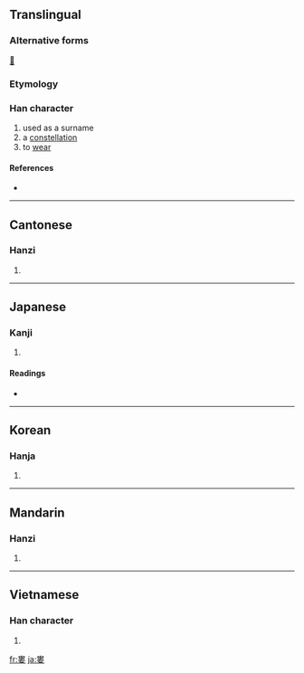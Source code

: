 {{also|娄}}
==Translingual==

===Alternative forms===
[[𡞔]]

===Etymology===
{{Han compound|母|中|女|t1=mother|t3=daughter|ls=ic}}

===Han character===
{{Han char|rn=38|rad=女|as=08|sn=11|four=5040<sub>4</sub>|canj=中中女 (LLV)}}

# used as a surname
# a [[constellation]]
# to [[wear]]

====References====
* {{Han ref|kx=0263.480|dkj=06383|dj=0530.330|hdz=21058.030|uh=5A41|ud=23105|bh=B0FA|bd=45306}}

----

==Cantonese==

===Hanzi===
{{yue-hanzi|jyut=|y=lau4|sim=娄}}

# {{defn|Cantonese|sort=女08}}

----

==Japanese==

===Kanji===
{{ja-kanji|grade=|rs=女08}}

# {{defn|Japanese}}

====Readings====
* {{ja-readings|on=[[ろう]] (rō), [[る]] (ru), [[るい]] (rui)|kun=[[むなしい]] (munashii), [[あらい]] (arai), [[おさめる]] (osameru)}}

----

==Korean==

===Hanja===
{{ko-hanja|hangeul=루|rv=ru|mr=ru}}

# {{defn|Korean|sort=女08}}

----

==Mandarin==

===Hanzi===
{{cmn-hanzi|sim=娄|pin=[[lóu]] ([[lou2]])|wg=lou<sup>2</sup>}}

# {{defn|Mandarin|sort=女08}}

----

==Vietnamese==

===Han character===
{{vi-hantu|[[lâu]], [[sau]], [[lu]], [[lủ]], [[lũ]]|rs=女08}}

# {{defn|Vietnamese|sort=女08}}

[[fr:婁]]
[[ja:婁]]